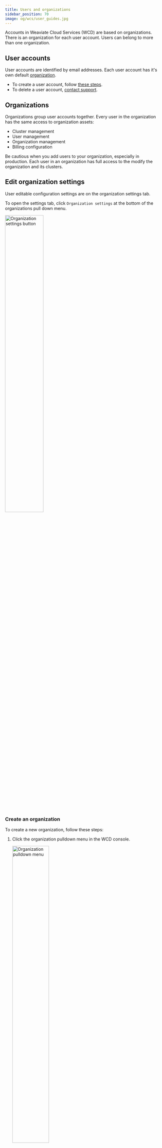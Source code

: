 ```yaml
---
title: Users and organizations
sidebar_position: 70
image: og/wcs/user_guides.jpg
---
```



Accounts in Weaviate Cloud Services (WCD) are based on organizations. There is an organization for each user account. Users can belong to more than one organization.

## User accounts

User accounts are identified by email addresses. Each user account has it's own default [organization](#organizations).

- To create a user account, follow [these steps](/developers/wcs/create-account).
- To delete a user account, [contact support](mailto:support@weaviate.io).

## Organizations

Organizations group user accounts together. Every user in the organization has the same access to organization assets:

- Cluster management
- User management
- Organization management
- Billing configuration

Be cautious when you add users to your organization, especially in production. Each user in an organization has full access to the modify the organization and its clusters.

## Edit organization settings

User editable configuration settings are on the organization settings tab.

To open the settings tab, click `Organization settings` at the bottom of the organizations pull down menu.

<img src={OrgSettings} width="50%" alt="Organization settings button"/>

### Create an organization

To create a new organization, follow these steps:

1. Click the organization pulldown menu in the WCD console.

    <img src={OrgPulldown} width="50%" alt="Organization pulldown menu"/>

2. Click "Add new organization".
1. Enter the organization name.

WCD automatically switches the console view to the new organization.

### Switch organizations

To switch between organizations, select an organization name in the organization pulldown menu in the WCD console.

### Edit an organization name

To edit an organization name, follow these steps:

1. Open the [organization settings](#edit-organization-settings) panel.
1. Click the `Update` button.

<img src={OrgUpdateName} width="75%" alt="Update name button"/>

3. Edit the name.
1. Click the check mark to accept the change.

<img src={OrgUpdateCheckMark} width="75%" alt="Update name button"/>

### Delete organization

To delete an organization, [contact support](mailto:support@weaviate.io).

## Manage users

### Invite users

A WCD user can be a member of more than one organization. Once a user creates an account in WCD, you can add that user to your organization.

:::note Cluster restart
<RestartTheCluster/>
:::

To add a user, follow these steps:

1. Ask the user for WCD account details.

   - If the user has an account, note the email address.
   - If the user does not have an account, [create a new account](/developers/wcs/create-account).

2. Open the [organization settings](#edit-organization-settings) panel.
1. Enter the user's email address in the `Users` section. Click `Add user`.

WCD sends an email to the user when the user is added to the organization.

### Remove users

To remove users, follow these steps:

:::note Cluster restart
<RestartTheCluster/>
:::

1. Open the [organization settings](#edit-organization-settings) panel.
1. Find the user's email address in the `Users` section.
1. Click the trashcan icon to delete the user.
1. Click `Confirm`.

If you have clusters that are created by the deleted user, those clusters are still available after the restart.

## Billing

[Billing](/developers/wcs/platform/billing.mdx) is done on an organization level.

Once a billing account is configured, every user in an organization can create new clusters or modify existing ones.

Each cycle the account gets a bill that includes charges for all of the clusters. The charges are itemized by cluster, not by user.

## Support


<SupportAndTrouble />


<CustomScriptLoader/>
